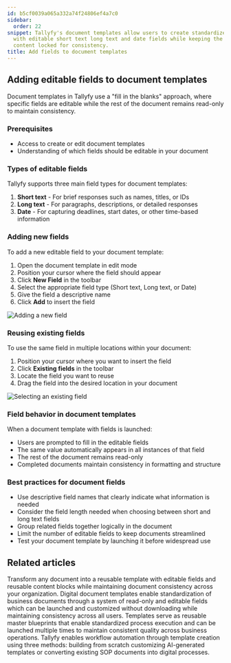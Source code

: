 ```yaml
---
id: b5cf0039a065a332a74f24806ef4a7c0
sidebar:
  order: 22
snippet: Tallyfy's document templates allow users to create standardized documents
  with editable short text long text and date fields while keeping the rest of the
  content locked for consistency.
title: Add fields to document templates
---
```


## Adding editable fields to document templates

Document templates in Tallyfy use a "fill in the blanks" approach, where specific fields are editable while the rest of the document remains read-only to maintain consistency.

### Prerequisites
- Access to create or edit document templates
- Understanding of which fields should be editable in your document

### Types of editable fields

Tallyfy supports three main field types for document templates:

1. **Short text** - For brief responses such as names, titles, or IDs
2. **Long text** - For paragraphs, descriptions, or detailed responses
3. **Date** - For capturing deadlines, start dates, or other time-based information

### Adding new fields

To add a new editable field to your document template:

1. Open the document template in edit mode
2. Position your cursor where the field should appear
3. Click **New Field** in the toolbar
4. Select the appropriate field type (Short text, Long text, or Date)
5. Give the field a descriptive name
6. Click **Add** to insert the field

![Adding a new field](https://screenshots.tallyfy.com/tallyfy%2Fpro%2Fdesktop-light-add-field-document.png)

### Reusing existing fields

To use the same field in multiple locations within your document:

1. Position your cursor where you want to insert the field
2. Click **Existing fields** in the toolbar
3. Locate the field you want to reuse
4. Drag the field into the desired location in your document

![Selecting an existing field](https://screenshots.tallyfy.com/tallyfy%2Fpro%2Fdesktop-light-select-existing-field-document.png)

### Field behavior in document templates

When a document template with fields is launched:
- Users are prompted to fill in the editable fields
- The same value automatically appears in all instances of that field
- The rest of the document remains read-only
- Completed documents maintain consistency in formatting and structure

### Best practices for document fields

- Use descriptive field names that clearly indicate what information is needed
- Consider the field length needed when choosing between short and long text fields
- Group related fields together logically in the document
- Limit the number of editable fields to keep documents streamlined
- Test your document template by launching it before widespread use


## Related articles
<CardGrid>
<LinkTitleCard header="<b>Features > Fill in the blanks</b>" href="/products/pro/tutorials/features/fill-in-the-blanks/" > Transform any document into a reusable template with editable fields and reusable content blocks while maintaining document consistency across your organization. </LinkTitleCard>
<LinkTitleCard header="<b>Documenting > Documents</b>" href="/products/pro/documenting/documents/" > Digital document templates enable standardization of business documents through a system of read-only and editable fields which can be launched and customized without downloading while maintaining consistency across all users. </LinkTitleCard>
<LinkTitleCard header="<b>Documenting > Templates</b>" href="/products/pro/documenting/templates/" > Templates serve as reusable master blueprints that enable standardized process execution and can be launched multiple times to maintain consistent quality across business operations. </LinkTitleCard>
<LinkTitleCard header="<b>Templates > Create a template</b>" href="/products/pro/documenting/templates/create-template/" > Tallyfy enables workflow automation through template creation using three methods: building from scratch customizing AI-generated templates or converting existing SOP documents into digital processes. </LinkTitleCard>
</CardGrid>
